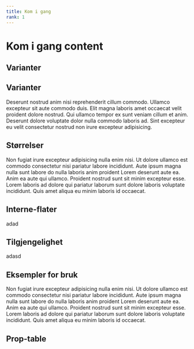 ```yaml
---
title: Kom i gang
rank: 1
---
```


# Kom i gang content

<TableOfContents />

## Varianter

## Varianter

Deserunt nostrud anim nisi reprehenderit cillum commodo. Ullamco excepteur sit aute commodo duis. Elit magna laboris amet occaecat velit proident dolore nostrud. Qui ullamco tempor ex sunt veniam cillum et anim. Deserunt dolore voluptate dolor nulla commodo laboris ad. Sint excepteur eu velit consectetur nostrud non irure excepteur adipisicing.

## Størrelser

Non fugiat irure excepteur adipisicing nulla enim nisi. Ut dolore ullamco est commodo consectetur nisi pariatur labore incididunt. Aute ipsum magna nulla sunt labore do nulla laboris anim proident Lorem deserunt aute ea. Anim ea aute qui ullamco. Proident nostrud sunt sit minim excepteur esse. Lorem laboris ad dolore qui pariatur laborum sunt dolore laboris voluptate incididunt. Quis amet aliqua eu minim laboris id occaecat.

## Interne-flater

adad

## Tilgjengelighet

adasd

## Eksempler for bruk

Non fugiat irure excepteur adipisicing nulla enim nisi. Ut dolore ullamco est commodo consectetur nisi pariatur labore incididunt. Aute ipsum magna nulla sunt labore do nulla laboris anim proident Lorem deserunt aute ea. Anim ea aute qui ullamco. Proident nostrud sunt sit minim excepteur esse. Lorem laboris ad dolore qui pariatur laborum sunt dolore laboris voluptate incididunt. Quis amet aliqua eu minim laboris id occaecat.

## Prop-table
